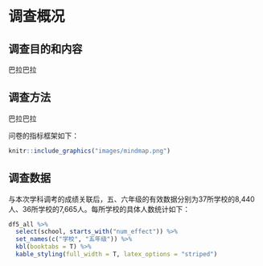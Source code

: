 # 调查概况 {#intro}

## 调查目的和内容

巴拉巴拉

## 调查方法

巴拉巴拉





问卷的指标框架如下：

```r
knitr::include_graphics("images/mindmap.png")
```



## 调查数据

与本次学科调考的成绩关联后，五、六年级的有效数据分别为37所学校的8,440人、36所学校的7,665人。每所学校的具体人数统计如下：


```r
df5_all %>% 
  select(school, starts_with("num_effect")) %>%
  set_names(c("学校", "五年级")) %>%
  kbl(booktabs = T) %>%
  kable_styling(full_width = T, latex_options = "striped")
```

